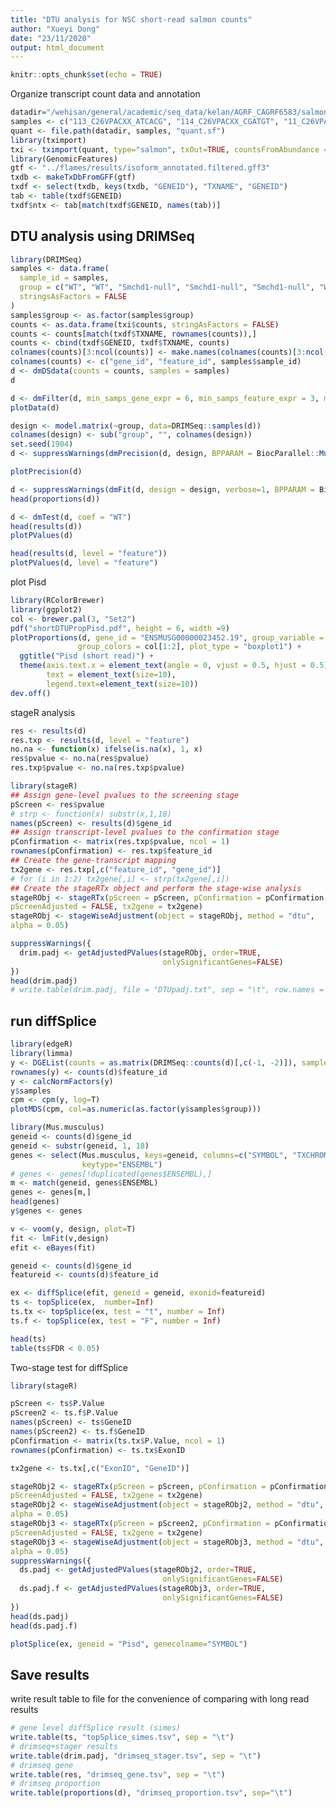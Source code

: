 ```yaml
---
title: "DTU analysis for NSC short-read salmon counts"
author: "Xueyi Dong"
date: "23/11/2020"
output: html_document
---
```


```r
knitr::opts_chunk$set(echo = TRUE)
```

Organize transcript count data and annotation

```r
datadir="/wehisan/general/academic/seq_data/kelan/AGRF_CAGRF6583/salmon"
samples <- c("113_C26VPACXX_ATCACG", "114_C26VPACXX_CGATGT", "11_C26VPACXX_GATCAG", "12_C26VPACXX_TAGCTT", "13_C26VPACXX_GGCTAC", "14_C26VPACXX_CTTGTA")
quant <- file.path(datadir, samples, "quant.sf")
library(tximport)
txi <- tximport(quant, type="salmon", txOut=TRUE, countsFromAbundance = "scaledTPM")
library(GenomicFeatures)
gtf <- "../flames/results/isoform_annotated.filtered.gff3"
txdb <- makeTxDbFromGFF(gtf)
txdf <- select(txdb, keys(txdb, "GENEID"), "TXNAME", "GENEID") 
tab <- table(txdf$GENEID) 
txdf$ntx <- tab[match(txdf$GENEID, names(tab))]
```

## DTU analysis using DRIMSeq

```r
library(DRIMSeq)
samples <- data.frame(
  sample_id = samples,
  group = c("WT", "WT", "Smchd1-null", "Smchd1-null", "Smchd1-null", "WT"),
  stringsAsFactors = FALSE
)
samples$group <- as.factor(samples$group)
counts <- as.data.frame(txi$counts, stringAsFactors = FALSE)
counts <- counts[match(txdf$TXNAME, rownames(counts)),]
counts <- cbind(txdf$GENEID, txdf$TXNAME, counts)
colnames(counts)[3:ncol(counts)] <- make.names(colnames(counts)[3:ncol(counts)])
colnames(counts) <- c("gene_id", "feature_id", samples$sample_id)
d <- dmDSdata(counts = counts, samples = samples)
d
```

```r
d <- dmFilter(d, min_samps_gene_expr = 6, min_samps_feature_expr = 3, min_gene_expr = 10, min_feature_expr = 10, run_gene_twice = T)
plotData(d)
```

```r
design <- model.matrix(~group, data=DRIMSeq::samples(d))
colnames(design) <- sub("group", "", colnames(design))
set.seed(1904)
d <- suppressWarnings(dmPrecision(d, design, BPPARAM = BiocParallel::MulticoreParam(8)))

plotPrecision(d)
```

```r
d <- suppressWarnings(dmFit(d, design = design, verbose=1, BPPARAM = BiocParallel::MulticoreParam(16)))
head(proportions(d))
```

```r
d <- dmTest(d, coef = "WT")
head(results(d))
plotPValues(d)
```

```r
head(results(d, level = "feature"))
plotPValues(d, level = "feature")
```

plot Pisd

```r
library(RColorBrewer)
library(ggplot2)
col <- brewer.pal(3, "Set2")
pdf("shortDTUPropPisd.pdf", height = 6, width =9)
plotProportions(d, gene_id = "ENSMUSG00000023452.19", group_variable = "group", 
               group_colors = col[1:2], plot_type = "boxplot1") + 
  ggtitle("Pisd (short read)") +
  theme(axis.text.x = element_text(angle = 0, vjust = 0.5, hjust = 0.5), 
        text = element_text(size=10), 
        legend.text=element_text(size=10)) 
dev.off()
```



stageR analysis

```r
res <- results(d)
res.txp <- results(d, level = "feature")
no.na <- function(x) ifelse(is.na(x), 1, x) 
res$pvalue <- no.na(res$pvalue) 
res.txp$pvalue <- no.na(res.txp$pvalue)

library(stageR)
## Assign gene-level pvalues to the screening stage
pScreen <- res$pvalue
# strp <- function(x) substr(x,1,18)
names(pScreen) <- results(d)$gene_id
## Assign transcript-level pvalues to the confirmation stage
pConfirmation <- matrix(res.txp$pvalue, ncol = 1)
rownames(pConfirmation) <- res.txp$feature_id
## Create the gene-transcript mapping
tx2gene <- res.txp[,c("feature_id", "gene_id")]
# for (i in 1:2) tx2gene[,i] <- strp(tx2gene[,i])
## Create the stageRTx object and perform the stage-wise analysis
stageRObj <- stageRTx(pScreen = pScreen, pConfirmation = pConfirmation,
pScreenAdjusted = FALSE, tx2gene = tx2gene)
stageRObj <- stageWiseAdjustment(object = stageRObj, method = "dtu",
alpha = 0.05)

suppressWarnings({
  drim.padj <- getAdjustedPValues(stageRObj, order=TRUE,
                                  onlySignificantGenes=FALSE)
})
head(drim.padj)
# write.table(drim.padj, file = "DTUpadj.txt", sep = "\t", row.names = FALSE)
```

## run diffSplice

```r
library(edgeR)
library(limma)
y <- DGEList(counts = as.matrix(DRIMSeq::counts(d)[,c(-1, -2)]), samples = DRIMSeq::samples(d))
rownames(y) <- counts(d)$feature_id
y <- calcNormFactors(y)
y$samples
cpm <- cpm(y, log=T)
plotMDS(cpm, col=as.numeric(as.factor(y$samples$group)))
```

```r
library(Mus.musculus)
geneid <- counts(d)$gene_id
geneid <- substr(geneid, 1, 18)
genes <- select(Mus.musculus, keys=geneid, columns=c("SYMBOL", "TXCHROM","ENTREZID"), 
                keytype="ENSEMBL")
# genes <- genes[!duplicated(genes$ENSEMBL),]
m <- match(geneid, genes$ENSEMBL)
genes <- genes[m,]
head(genes)
y$genes <- genes
```

```r
v <- voom(y, design, plot=T)
fit <- lmFit(v,design)
efit <- eBayes(fit)
```

```r
geneid <- counts(d)$gene_id
featureid <- counts(d)$feature_id

ex <- diffSplice(efit, geneid = geneid, exonid=featureid)
ts <- topSplice(ex,  number=Inf)
ts.tx <- topSplice(ex, test = "t", number = Inf)
ts.f <- topSplice(ex, test = "F", number = Inf)

head(ts)
table(ts$FDR < 0.05)
```



Two-stage test for diffSplice

```r

library(stageR)

pScreen <- ts$P.Value
pScreen2 <- ts.f$P.Value
names(pScreen) <- ts$GeneID
names(pScreen2) <- ts.f$GeneID
pConfirmation <- matrix(ts.tx$P.Value, ncol = 1)
rownames(pConfirmation) <- ts.tx$ExonID

tx2gene <- ts.tx[,c("ExonID", "GeneID")]

stageRObj2 <- stageRTx(pScreen = pScreen, pConfirmation = pConfirmation,
pScreenAdjusted = FALSE, tx2gene = tx2gene)
stageRObj2 <- stageWiseAdjustment(object = stageRObj2, method = "dtu",
alpha = 0.05)
stageRObj3 <- stageRTx(pScreen = pScreen2, pConfirmation = pConfirmation,
pScreenAdjusted = FALSE, tx2gene = tx2gene)
stageRObj3 <- stageWiseAdjustment(object = stageRObj3, method = "dtu",
alpha = 0.05)
suppressWarnings({
  ds.padj <- getAdjustedPValues(stageRObj2, order=TRUE,
                                  onlySignificantGenes=FALSE)
  ds.padj.f <- getAdjustedPValues(stageRObj3, order=TRUE,
                                  onlySignificantGenes=FALSE)
})
head(ds.padj)
head(ds.padj.f)

```


```r
plotSplice(ex, geneid = "Pisd", genecolname="SYMBOL")
```

## Save results

write result table to file for the convenience of comparing with long read results

```r
# gene level diffSplice result (simes)
write.table(ts, "topSplice_simes.tsv", sep = "\t")
# drimseq+stager results
write.table(drim.padj, "drimseq_stager.tsv", sep = "\t")
# drimseq gene
write.table(res, "drimseq_gene.tsv", sep = "\t")
# drimseq proportion
write.table(proportions(d), "drimseq_proportion.tsv", sep="\t")
```



